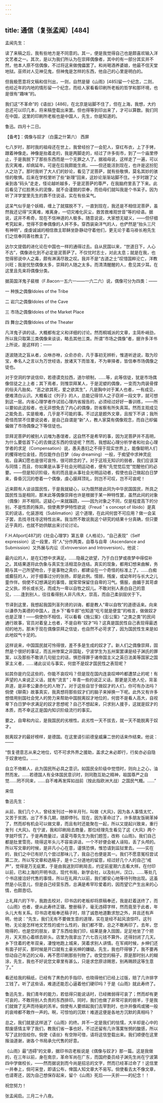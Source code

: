 ```yaml
---
---
---
```

title: 通信（复张孟闻）[484]
---




孟闻先生：

读了来稿之后，我有些地方是不同意的。其一，便是我觉得自己也是颇喜欢输入洋文艺者之一。其次，是以为我们所认为在崇拜偶像者，其中的有一部分其实并不然，他本人原不信偶像，不过将这来做傀儡罢了。和尚喝酒养婆娘，他最不信天堂地狱。巫师对人见神见鬼，但神鬼是怎样的东西，他自己的心里是明白的。

但我极愿意将文稿和信刊出，一则，自然是替《山雨》[485]留一个纪念，二则，也给近年的内地的情形留一个纪念，而给人家看看印刷所老板的哲学和那环境，也是很有“趣味”的。

我们这“不革命”的《语丝》[486]，在北京是站脚不住了，但在上海，我想，大约总还可以印几本，将来稿登载出来罢。但也得等到印出来了，才可以算数。我们同在中国，这里的印刷所老板也是中国人，先生，你是知道的。

鲁迅。四月十二日。





【备考】：偶像与奴才（白露之什第六） 西屏


七八岁时，那时我的祖母还在世上，我曾经扮了一会犯人，穿红布衣，上了手铐，跟着神像走。神像是抬着走的，我是两脚走的，经过了许多街市，到了一个庙里停止，于是我脱下了那些东西而是一个无罪之人了。据祖母说，这样走了一遍，可以去灾离难，却病延年。可是在后我颇能生病，——但还能活到现在，也许是这扮犯人之功了。那时我听了大人们的妙论，看见了泥菩萨，就有些敬惧，莫名其妙的骇怪的敬惧。后来在学校里听了些“新理”回来，这妙论渐渐站脚不住。十岁时跟了父亲到各“码头”走走，怪论越听越多，于是泥菩萨的尊严，在我脑府里丢了下来。此后看见了红脸黑头的泥像，就不会谨兢的崇奉，而伯母们就叫我是个书呆子。因为听了洋学堂里先生的靠不住说话，实在有些呆气。

这呆气似乎是个妖精，缠上了就摆脱不下，一直到现在，我还是不相信泥菩萨，虽然我还记得“灾离难，难离身，一切灾难化灰尘，救苦救难观世音”等的经语。据说，这并不希奇，现在不信神道的人极多。随意说说，大家想无疑义，——但仔细考究起来，觉得不崇奉偶像的人并不多。穿西装染洋气的人，也俨然是“抬头三尺有神明”，虔虔诚诚的相信救主耶稣坐卧静动守着他们，更无论于着马褂长袍先生们之信奉同善社教主了。

达尔文提倡的进化论在中国也一样的通得过去。自从民国以来，“世道日下，人心不古”，偶像进化到不必定是泥菩萨了。不仅忧时志士，对此太息；就是在我，也觉得邪说中人之毒，颇有淋漓尽致之叹。我并不是“古道之士”叹惜国粹沦亡，洋教兴旺；我是忧愁偶像太多，崇拜的人随之太多。而清清醒醒的人，愈见其少耳。在这里且先来将偶像分类。

据英国洋鬼子裴根（F.Bacon一五六一——一六二六）说，偶像可分为四类：——

一 种族之偶像Idoles of the Tribe

二 岩穴之偶像Idoles of the Cave

三 市场之偶像Idoles of the Market Place

四 舞台之偶像Idoles of the Theater

凡洋鬼子讲的话，大概都有定义和详细的讨论。然而桐城派的文章，主简朴峭劲，所以我只取第三类偶像来谈谈，略去其他三类。所谓“市场之偶像”者，据许多洋书上所说，是这样的：——

逐波随流之盲从者，众咻亦咻，众俞亦俞，凡于事初无辨析，惟道听途说，取为珍宝，奉名人之言以为万世经诰，放诸天下而皆准，不为审择者，皆信奉市场偶像之徒也。

对于空洞的学说信仰，若德谟克拉西，道尔顿制，……等，此等信徒，犹是市场偶像信徒之上上者；其下焉者，则惟崇拜某人，于是泥塑的偶像，一变而为肉装骨撑的俗夫凡胎矣。“恶之欲其死，爱之欲其生”，凡是胸中对于某人也者，一有成见，便难清白认识。大概看过《列子》的人，总能记得邻人之子窃斧一段文字，就可想到这一层。内省心理学者作试验心理内省报告的，必须经过好好一番训练，——所以要如此这般者，也无非想免去了内心的偶像，防省察有所失真耳。然而主观成见之能免去，实是极难，几乎是不可能的事。不过这是题外文章，且按下不讲；我所奇怪而禁不住要说说者，是自己自谓是“新”人，教人家莫有偶像观念，而自己却偏偏做了市场偶像之下等信徒也。

崇拜泥菩萨的被别人讥嗤为愚氓者，这自然不是希罕的事，因为泥菩萨并不高明，为什么要低首下心的去做这东西的信徒呢？然而，我想起心理分析学者和社会心理学者的求足（Compensation）说，愚夫愚妇之不得于现实世界上，能像聪明人们的攫得地位金钱，而仅能作白日梦（day dreaming）一般，于痴望中求神灵庇佑，自满幻愿也是很可哀怜，很可顾念的了。对于这班无知识的弱者，我们应该深与同情；而且，你如果是从事于社会光明运动者，便有“先觉觉后觉”觉醒他们的必要。——但是知识阶级，有的而且是从事社会光明运动者，假使也自己做起白日梦来，昏昏沉沉的卷着一个偶像，虔心膜拜顶礼，则岂不可叹，岂不可哀呢！

近来颇有人谈谈国民性，于是我就疑心，以为既然彼此同为中华民国国民，所具之国民性当是相同，那末此等偶像崇拜也许是根据于某一种特性罢，虽然此间的对象（偶像）并不相同。这疑心一来就蹊跷，——因为对象之不同，仅是程度高下的分别，不是性质的殊异。倘使弗罗伊特性欲说（Freud＇s concept of libido）是真实的说话，化装游戏（Sublimation）这个道理，在此间何尝不可应用？做一会呆子罢，去找寻找寻这特性出来。我当然不敢说我这个研究的结果十分真确，但只要近乎真的，也就不妨供献出来讨论讨论。

F.H.Allport[487]的《社会心理学》第五章《人格论》，“自己表现”（Self expression）这一段里，将“人”分作两类，自尊与自卑（Ascendance and Submission）又外展与内讼（Extroversion and Introversion）。他说：

最内讼的人，是在幻想中求满足。……隐蔽之欲望，乃于白日梦或夜梦中得偿补之。其结果遂将此伪象与真实生活相混杂连结。真实的现象，都用幻想来曲解，务期与其一己所望吻合，于是事物之真价，都建设在一个奇怪的标准上了。……白痴或癫狂的人，对于细事过分的张扬，即是此例。懦弱，残废，或幼年时与长大之儿童作伴。倘使不幻想满足的事情，就常常保留住自卑的习气。慑服，曲媚于其苛虐之父执，师长或长兄，而成为一卑以自牧之奴儿。不敢对别人表白自己的意见，……逢到别人，往往看得别人非凡伟大，崇高，而自己柔驯屈伏于下。

节译到这里，我想起我国列圣列贤的训诲，都是教人“卑以自牧”的道德话来。向来以谦恭为美德的中国人，连乡下“看牛郎”也知道“吃亏就是便宜”的格言，做做奴才也是正理！——倘使你不相信，可以看看《施公案》《彭公案》“之类之类”的民间通行故事，官员对着皇上也者，不是自称“奴才”吗？这真是国民性自己表现得最透彻的地方。那末于现在偶像崇拜之信徒，也自然不必苛求了，因为国民性生来是如此地奴气十足的。

这样说来，中国国民就可怜得很，差不多是生成的奴才了。新人们之偶像崇拜，固然是个很好的事证，而五卅惨案之非国耻，宁波学生为五卅案罢课是经子渊氏的罪案，以及那些不敢讲几句挺立的话，惧恐得罪于诸帝国主义之英日法美等国家之国家主义者，……诸此议论与事实，何尝不是奴才国民性之表现呢？

如其你是灼见这些的，你能不哀叹吗？但是现在国内连哀叹呻吟都遭禁止的呢！有声望的人来说正义话，就有“流言”；年青一些的说正义话，那更是灭绝人伦，背圣弃道，是非孝公妻赤化的人物了。对于这些自甘于做奴才的人们，你可有办法吗？倘使《聊斋》故事真实，我真想将那些奴才们的脑子来掉换一下呢。此外又有许多想借用别国社会党人的势力来帮助中国脱离奴才地位的，何尝不是看人高大，自视卑下白日梦中求满足的奴才思想呢？自己不想起来，只求别人援手，这就是奴才的本质，而不幸这正是国内知识阶级流行的事实。

要之，自卑和内讼，是我国民的劣根性。此劣性一天不拔去，就一天不能脱离于奴才。

脱离奴才的最好榜样，是德国。在这里请引前德皇威廉二世的话来作结束。他说：——

“恢复德意志从来之地位，切不可求外界之援助，盖求之未必即行，行矣亦必自隐于奴隶地位。……

自立不倚赖人，此为国民所必具之意识。如国民全阶级中觉悟时，则向上之心，油然而发。……若德国人有全体国民意识时，则同胞互助之精神，祖国尊严之自觉……罔不同来，……自不难再发挥如战前（按此指欧洲大战）之国民气概。……”





来信


鲁迅先生：

从前，我们几个人，曾经发刊过一种半月刊，叫做《大风》，因为各人事情太忙，又苦于贫困，出了不多几期，随即停刊。现在，因为革命过了，许多朋友饭碗革掉了，然而却有机会可以做文章，而且有时还能聚在一起，所以又提起兴致来，重行发刊《大风》。在宁波，我和印刷局去商量，那位经理先生看见了这《大风》两个字就吓慌了。于是再商量过，请夏丏尊先生为我们题签，改称《山雨》。我们自己都是肚里雪亮，晓得这年头儿不容易讲话，一个不好便会被人诬陷，丢了头颅的。所以写文章的时候，是非凡小心在意，谨慎恐惧，惟恐请到监狱里去。——实在的，我们之中已有好几个尝过那味儿了，我自己也便是其一。我们不愿意冤枉尝试第二次，所以写文章和选稿子，是十二分道地的留意，经过好几个人的自己“戒严”，觉得是万无疵累，于是由我送到印刷局去，约定前星期六去看大样。在付印以前，已和上海的开明书店，现代书局，新学会社，以及杭州，汉口，……等处几个书店接洽好代售的事情，所以在礼拜六以前，我们都安心地等待刊物出现。这虽然是小玩意儿，但是自己经营东西，总满是希罕珍爱着的，因而望它产生出来的心情，也颇恳切。

上礼拜六的下午，我跑去校对，印书店的老板却将原稿奉还，我是赶着送终了，而《山雨》也者，便从此寿终正寝。整册稿子，毫无违碍字样，然而竟至于此者，年头儿大有关系。印书店老板奉还稿子时，除了诚恳地道歉求恕之外，并且还有声明，他说：“先生，我们无有不要做生意的道理，实在是经不起风浪惊吓。这刊物，无论是怎样地文艺性的或什么性的，我们都不管，总之不敢再印了。去年，您晓得的，也是您的朋友，拿了东西给我们印，结果是身入囹圄，足足地坐了个把月，天天担心着绑去斫头。店里为我拿出了六七百元钱不算外，还得封闭了几天。乡下住着的老年双亲，凄惶地跑上城来，哭着求别人讲情。在军阀时候，乡绅们还有面子好买，那时候是开口就有土豪劣绅的嫌疑。先生，我也吓得够了，我不要再惊动自己年迈的父母，再不愿印刷那些刊物了。收受您的稿子，原是那时别人的糊涂，先生，我也不好说您文章里有甚么，只是求您原谅赐恩，别再赐顾这等生意了。”

看还给我的稿纸，已经有了黑色的手指印，也晓得他们已经上过版，赔了几许排字工钱了。听了这些话，难道还能忍心逼着他们硬印吗？于是《山雨》就此寿终了。

鲁迅先生，我们青年的能力，若低得只能说话时，已经微弱得可哀了；然而却有更可哀的，不敢将别人负责的东西排印。同时，我们也做了非常可哀的弱羊，于是我们就做了无声而待毙的羔羊。倘使有人要绑起我们去宰割时，也许并像鸡或猪一般的哀啼都不敢作一声的。啊，可惊怕的沉默！难道这便是各地方沉默的真相吗？

总之，我们就是这样送了《山雨》的终。并不一定是我们的怯懦，大半却是心中的颓废感情主宰了我们，教我们省一事也好。不过还留有几许落寞怅惘的酸感，所以写了这封信给你。倘使《语丝》有空隙可借，请将这信登载出来。我们顺便在这里揩油道谢，谢各个书局承允代售的好意。

《山雨》最“违碍”的文章，据印书店老板说是《偶像与奴才》那一篇。这是我做的，在三年以前，身在南京，革命军尚在广东，而国府委员经子渊先生尚在宁波第四中学做校长，——然而据说到而今尚是招忌的文字，然而已经革过命了！这信里一并奉上，倘可采登，即请公布，俾国人知文章大不易写。倘使看去太不像文章，也请寄还，因为自己想保存起来，留个《山雨》死后——夭折——的纪念！！

祝您努力！

张孟闻启。三月二十八夜。